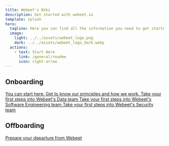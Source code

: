 ```yaml
---
title: Webeet's Wiki
description: Get started with webeet.io
template: splash
hero:
  tagline: Here you can find all the information you need to get started.
  image:
    light: ../../assets/webeet_logo.png
    dark: ../../assets/webeet_logo_dark.webp
  actions:
    - text: Start Here
      link: /general/readme
      icon: right-arrow
---
```



## Onboarding

<CardGrid class='two-by-two'>
  <a class='domain' id='our-company' href='/general/readme'>
    <Card title='Our Company' icon='rocket'>
      You can start here. Get to know our principles and how we work.
    </Card>
  </a>
  <a
    class='domain'
    id='data'
    href='/onboarding/data/first-steps/onboarding-overview'
  >
    <Card title='Data' icon='seti:bazel'>
      Take your first steps into Webeet's Data team
    </Card>
  </a>
  <a
    class='domain'
    id='software-engineering'
    href='/onboarding/swe/first-steps/onboarding-overview'
  >
    <Card title='Software Engineering' icon='vim'>
      Take your first steps into Webeet's Software Engineering team
    </Card>
  </a>
  <a
    class='domain'
    id='devsecops'
    href='/onboarding/cyber-security/first-steps/onboarding-overview'
  >
    <Card title='DevSecOps' icon='seti:xml'>
      Take your first steps into Webeet's Security team
    </Card>
  </a>
</CardGrid>

## Offboarding

<CardGrid stagger>
  <a class='domain' id='offboarding' href='/offboarding/readme'>
    <Card title='Offboarding' icon='cloud-download'>
      Prepare your departure from Webeet
    </Card>
  </a>
</CardGrid>
